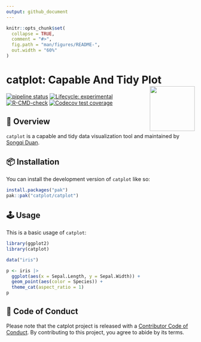 ```yaml
---
output: github_document
---
```


<!-- README.md is generated from README.Rmd. Please edit that file -->

```r
knitr::opts_chunk$set(
  collapse = TRUE,
  comment = "#>",
  fig.path = "man/figures/README-",
  out.width = "60%"
)
```

# catplot: Capable And Tidy Plot <img src="man/figures/logo.png" align="right" alt="" width="120" />

<!-- badges: start -->
[![pipeline status](http://gitlab.catplot.com/catplot/catplot/badges/main/pipeline.svg)](http://gitlab.catplot.com/catplot/catplot/-/commits/main)
[![Lifecycle: experimental](https://img.shields.io/badge/lifecycle-experimental-orange.svg)](https://lifecycle.r-lib.org/articles/stages.html#experimental)
[![R-CMD-check](https://github.com/catplot/catplot/actions/workflows/R-CMD-check.yaml/badge.svg)](https://github.com/catplot/catplot/actions/workflows/R-CMD-check.yaml)
[![Codecov test coverage](https://codecov.io/gh/catplot/catplot/graph/badge.svg)](https://app.codecov.io/gh/catplot/catplot)
<!-- badges: end -->

## 🤪 Overview

`catplot` is a capable and tidy data visualization tool and maintained by [Songqi Duan](https://songqi.org).

## 📦 Installation

You can install the development version of `catplot` like so:

``` r
install.packages("pak")
pak::pak("catplot/catplot")
```

## 🕹️ Usage

This is a basic usage of `catplot`:

```r
library(ggplot2)
library(catplot)

data("iris")

p <- iris |>
  ggplot(aes(x = Sepal.Length, y = Sepal.Width)) +
  geom_point(aes(color = Species)) +
  theme_cat(aspect_ratio = 1)
p
```

## 🧩 Code of Conduct
  
Please note that the catplot project is released with a [Contributor Code of Conduct](https://catplot.catplot.org/CODE_OF_CONDUCT.html). By contributing to this project, you agree to abide by its terms.
